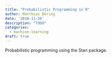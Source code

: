 ```yaml
---
title: "Probabilistic Programming in R"
author: Matthias Döring
date: '2018-11-26'
description: "TODO"
categories:
  - machine-learning
draft: true
---
```

Probabilistic programming using the Stan package.
